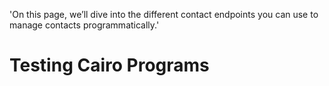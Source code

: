   'On this page, we’ll dive into the different contact endpoints you can use to manage contacts programmatically.'

# Testing Cairo Programs
